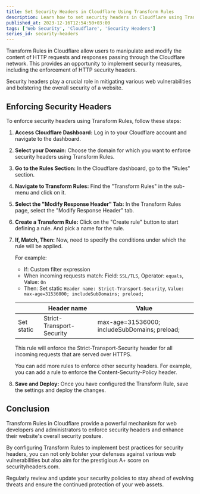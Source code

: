 ```yaml
---
title: Set Security Headers in Cloudflare Using Transform Rules
description: Learn how to set security headers in Cloudflare using Transform Rules.
published_at: 2023-12-16T12:54:50+03:00
tags: ['Web Security', 'Cloudflare', 'Security Headers']
series_id: security-headers
---
```


Transform Rules in Cloudflare allow users to manipulate and modify the content of HTTP requests and responses passing through the Cloudflare network. This provides an opportunity to implement security measures, including the enforcement of HTTP security headers.

Security headers play a crucial role in mitigating various web vulnerabilities and bolstering the overall security of a website.

## Enforcing Security Headers

To enforce security headers using Transform Rules, follow these steps:

1. **Access Cloudflare Dashboard:**
   Log in to your Cloudflare account and navigate to the dashboard.

2. **Select your Domain:**
   Choose the domain for which you want to enforce security headers using Transform Rules.

3. **Go to the Rules Section:**
   In the Cloudflare dashboard, go to the "Rules" section.

4. **Navigate to Transform Rules:**
   Find the "Transform Rules" in the sub-menu and click on it.

5. **Select the "Modify Response Header" Tab:**
   In the Transform Rules page, select the "Modify Response Header" tab.

6. **Create a Transform Rule:**
   Click on the "Create rule" button to start defining a rule. And pick a name for the rule.

7. **If, Match, Then:**
   Now, need to specify the conditions under which the rule will be applied.

   For example:

   - If: Custom filter expression
   - When incoming requests match: Field: `SSL/TLS`, Operator: `equals`, Value: `On`
   - Then: Set static `Header name: Strict-Transport-Security`, `Value: max-age=31536000; includeSubDomains; preload;`

   |            | Header name               | Value                                         |
   | ---------- | ------------------------- | --------------------------------------------- |
   | Set static | Strict-Transport-Security | max-age=31536000; includeSubDomains; preload; |

   This rule will enforce the Strict-Transport-Security header for all incoming requests that are served over HTTPS.

   You can add more rules to enforce other security headers. For example, you can add a rule to enforce the Content-Security-Policy header.

8. **Save and Deploy:**
   Once you have configured the Transform Rule, save the settings and deploy the changes.

## Conclusion

Transform Rules in Cloudflare provide a powerful mechanism for web developers and administrators to enforce security headers and enhance their website's overall security posture.

By configuring Transform Rules to implement best practices for security headers, you can not only bolster your defenses against various web vulnerabilities but also aim for the prestigious A+ score on securityheaders.com.

Regularly review and update your security policies to stay ahead of evolving threats and ensure the continued protection of your web assets.
